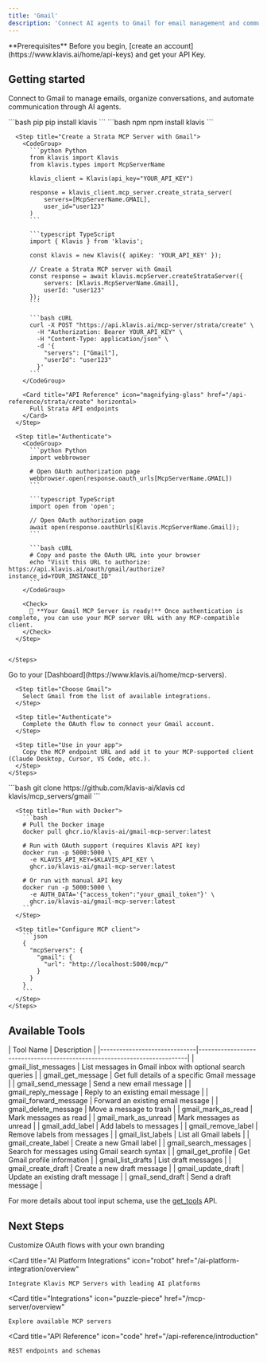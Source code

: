 ```yaml
---
title: 'Gmail'
description: 'Connect AI agents to Gmail for email management and communication'
---
```


<Info>
  **Prerequisites**
  Before you begin, [create an account](https://www.klavis.ai/home/api-keys) and get your API Key.
</Info>

## Getting started

Connect to Gmail to manage emails, organize conversations, and automate communication through AI agents.

<Tabs>
  <Tab title="API">
    <Steps>
      <Step title="Install the SDKs (optional)">
        <CodeGroup>
          ```bash pip
          pip install klavis
          ```
          ```bash npm
          npm install klavis
          ```
        </CodeGroup>
      </Step>
      
      <Step title="Create a Strata MCP Server with Gmail">
        <CodeGroup>
          ```python Python
          from klavis import Klavis
          from klavis.types import McpServerName
          
          klavis_client = Klavis(api_key="YOUR_API_KEY")
          
          response = klavis_client.mcp_server.create_strata_server(
              servers=[McpServerName.GMAIL],
              user_id="user123"
          )
          ```
          
          ```typescript TypeScript
          import { Klavis } from 'klavis';
          
          const klavis = new Klavis({ apiKey: 'YOUR_API_KEY' });
          
          // Create a Strata MCP server with Gmail
          const response = await klavis.mcpServer.createStrataServer({
              servers: [Klavis.McpServerName.Gmail],
              userId: "user123"
          });
          ```
          
          ```bash cURL
          curl -X POST "https://api.klavis.ai/mcp-server/strata/create" \
            -H "Authorization: Bearer YOUR_API_KEY" \
            -H "Content-Type: application/json" \
            -d '{
              "servers": ["Gmail"],
              "userId": "user123"
            }'
          ```
        </CodeGroup>

        <Card title="API Reference" icon="magnifying-glass" href="/api-reference/strata/create" horizontal>
          Full Strata API endpoints
        </Card>
      </Step>
      
      <Step title="Authenticate">
        <CodeGroup>
          ```python Python
          import webbrowser
          
          # Open OAuth authorization page
          webbrowser.open(response.oauth_urls[McpServerName.GMAIL])
          ```
          
          ```typescript TypeScript
          import open from 'open';
          
          // Open OAuth authorization page
          await open(response.oauthUrls[Klavis.McpServerName.Gmail]);
          ```
          
          ```bash cURL
          # Copy and paste the OAuth URL into your browser
          echo "Visit this URL to authorize: https://api.klavis.ai/oauth/gmail/authorize?instance_id=YOUR_INSTANCE_ID"
          ```
        </CodeGroup>
        
        <Check>
          🎉 **Your Gmail MCP Server is ready!** Once authentication is complete, you can use your MCP server URL with any MCP-compatible client.
        </Check>
      </Step>
      

    </Steps>
  </Tab>
  
  <Tab title="UI">
    <Steps>
      <Step title="Open Dashboard">
        Go to your [Dashboard](https://www.klavis.ai/home/mcp-servers).
      </Step>
      
      <Step title="Choose Gmail">
        Select Gmail from the list of available integrations.
      </Step>
      
      <Step title="Authenticate">
        Complete the OAuth flow to connect your Gmail account.
      </Step>
      
      <Step title="Use in your app">
        Copy the MCP endpoint URL and add it to your MCP-supported client (Claude Desktop, Cursor, VS Code, etc.).
      </Step>
    </Steps>
  </Tab>
  
  <Tab title="Open Source">
    <Steps>
      <Step title="Clone repository (for developers to build from source)">
        ```bash
        git clone https://github.com/klavis-ai/klavis
        cd klavis/mcp_servers/gmail
        ```
      </Step>
      
      <Step title="Run with Docker">
        ```bash
        # Pull the Docker image
        docker pull ghcr.io/klavis-ai/gmail-mcp-server:latest
        
        # Run with OAuth support (requires Klavis API key)
        docker run -p 5000:5000 \
          -e KLAVIS_API_KEY=$KLAVIS_API_KEY \
          ghcr.io/klavis-ai/gmail-mcp-server:latest
        
        # Or run with manual API key
        docker run -p 5000:5000 \
          -e AUTH_DATA='{"access_token":"your_gmail_token"}' \
          ghcr.io/klavis-ai/gmail-mcp-server:latest
        ```
      </Step>
      
      <Step title="Configure MCP client">
        ```json
        {
          "mcpServers": {
            "gmail": {
              "url": "http://localhost:5000/mcp/"
            }
          }
        }
        ```
      </Step>
    </Steps>
  </Tab>
</Tabs>

## Available Tools

<Accordion title="Tools Information">
| Tool Name                    | Description                                                              |
|------------------------------|--------------------------------------------------------------------------|
| gmail_list_messages | List messages in Gmail inbox with optional search queries |
| gmail_get_message | Get full details of a specific Gmail message |
| gmail_send_message | Send a new email message |
| gmail_reply_message | Reply to an existing email message |
| gmail_forward_message | Forward an existing email message |
| gmail_delete_message | Move a message to trash |
| gmail_mark_as_read | Mark messages as read |
| gmail_mark_as_unread | Mark messages as unread |
| gmail_add_label | Add labels to messages |
| gmail_remove_label | Remove labels from messages |
| gmail_list_labels | List all Gmail labels |
| gmail_create_label | Create a new Gmail label |
| gmail_search_messages | Search for messages using Gmail search syntax |
| gmail_get_profile | Get Gmail profile information |
| gmail_list_drafts | List draft messages |
| gmail_create_draft | Create a new draft message |
| gmail_update_draft | Update an existing draft message |
| gmail_send_draft | Send a draft message |
</Accordion>

<Note>For more details about tool input schema, use the [get_tools](https://www.klavis.ai/docs/api-reference/mcp-server/get-tools) API.</Note>

## Next Steps

<CardGroup>
  <Card
    title="White-label Authentication"
    icon="palette"
    href="/auth/white-label"
  >
    Customize OAuth flows with your own branding
  </Card>
  
  <Card
    title="AI Platform Integrations"
    icon="robot"
    href="/ai-platform-integration/overview"
  >
    Integrate Klavis MCP Servers with leading AI platforms
  </Card>
  
  <Card
    title="Integrations"
    icon="puzzle-piece"
    href="/mcp-server/overview"
  >
    Explore available MCP servers
  </Card>
  
  <Card
    title="API Reference"
    icon="code"
    href="/api-reference/introduction"
  >
    REST endpoints and schemas
  </Card>
</CardGroup>
